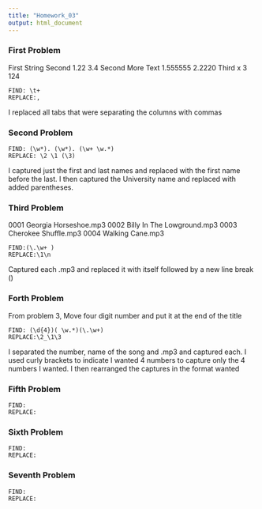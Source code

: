 ```yaml
---
title: "Homework_03"
output: html_document
---
```

### First Problem
  First String    Second      1.22      3.4
  Second          More Text   1.555555  2.2220
  Third           x           3         124
```
FIND: \t+
REPLACE:,
```
I replaced all tabs that were separating the columns with commas

### Second Problem

```
FIND: (\w*). (\w*). (\w+ \w.*)
REPLACE: \2 \1 (\3)
```
I captured just the first and last names and replaced with the first name before the last. I then captured the University name and replaced with added parentheses.

### Third Problem
0001 Georgia Horseshoe.mp3 0002 Billy In The Lowground.mp3 0003 Cherokee Shuffle.mp3 0004 Walking Cane.mp3

```
FIND:(\.\w+ )
REPLACE:\1\n
```
Captured each .mp3 and replaced it with itself followed by a new line break (\n)

### Forth Problem
From problem 3, Move four digit number and put it at the end of the title
```
FIND: (\d{4})( \w.*)(\.\w+)
REPLACE:\2_\1\3
```
I separated the number, name of the song and .mp3 and captured each. I used curly brackets to indicate I wanted 4 numbers to capture only the 4 numbers I wanted. I then rearranged the captures in the format wanted

### Fifth Problem

```
FIND: 
REPLACE: 
```

### Sixth Problem

```
FIND: 
REPLACE: 
```

### Seventh Problem

```
FIND: 
REPLACE: 
```

